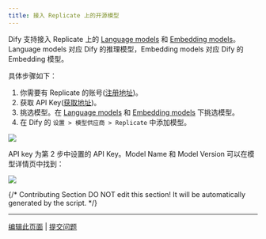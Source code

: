 ```yaml
---
title: 接入 Replicate 上的开源模型
---
```



Dify 支持接入 Replicate 上的 [Language models](https://replicate.com/collections/language-models) 和 [Embedding models](https://replicate.com/collections/embedding-models)。Language models 对应 Dify 的推理模型，Embedding models 对应 Dify 的 Embedding 模型。

具体步骤如下：

1. 你需要有 Replicate 的账号([注册地址](https://replicate.com/signin?next=/docs))。
2. 获取 API Key([获取地址](https://replicate.com/account/api-tokens))。
3. 挑选模型。在 [Language models](https://replicate.com/collections/language-models) 和 [Embedding models](https://replicate.com/collections/embedding-models) 下挑选模型。
4. 在 Dify 的 `设置 > 模型供应商 > Replicate` 中添加模型。

![](https://assets-docs.dify.ai/dify-enterprise-mintlify/zh_CN/development/models-integration/b11aa84eb58e4457b47696f077389e37.png)

API key 为第 2 步中设置的 API Key。Model Name 和 Model Version 可以在模型详情页中找到：

![](https://assets-docs.dify.ai/dify-enterprise-mintlify/zh_CN/development/models-integration/95e2ad371c82ef7ef641192f2bf1a1f8.png)

{/*
Contributing Section
DO NOT edit this section!
It will be automatically generated by the script.
*/}

---

[编辑此页面](https://github.com/langgenius/dify-docs/edit/main/zh-hans/development/models-integration/replicate.mdx) | [提交问题](https://github.com/langgenius/dify-docs/issues/new?title=文档问题%3A%20c&body=%23%23%20问题描述%0A%3C%21--%20请简要描述您发现的问题%20--%3E%0A%0A%23%23%20页面链接%0Ahttps%3A%2F%2Fgithub.com%2Flanggenius%2Fdify-docs%2Fblob%2Fmain%2Fzh-hans/development/models-integration%2Freplicate.mdx%0A%0A%23%23%20建议修改%0A%3C%21--%20如果有具体的修改建议，请在此说明%20--%3E%0A%0A%3C%21--%20感谢您对文档质量的关注！%20--%3E)

